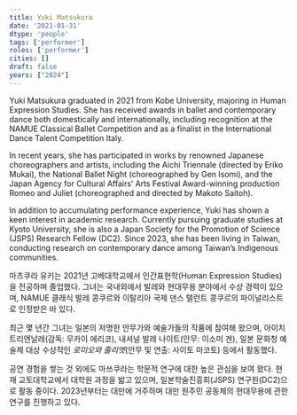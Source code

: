```yaml
---
title: Yuki Matsukura
date: '2021-01-31'
dtype: 'people'
tags: ['performer']
roles: ['performer']
cities: []
draft: false
years: ["2024"]
---
```


Yuki Matsukura graduated in 2021 from Kobe University, majoring in Human Expression Studies. She has received awards in ballet and contemporary dance both domestically and internationally, including recognition at the NAMUE Classical Ballet Competition and as a finalist in the International Dance Talent Competition Italy. 

In recent years, she has participated in works by renowned Japanese choreographers and artists, including the Aichi Triennale (directed by Eriko Mukai), the National Ballet Night (choreographed by Gen Isomi), and the Japan Agency for Cultural Affairs’ Arts Festival Award-winning production Romeo and Juliet (choreographed and directed by Makoto Saitoh). 

In addition to accumulating performance experience, Yuki has shown a keen interest in academic research. Currently pursuing graduate studies at Kyoto University, she is also a Japan Society for the Promotion of Science (JSPS) Research Fellow (DC2). Since 2023, she has been living in Taiwan, conducting research on contemporary dance among Taiwan’s Indigenous communities.

마츠쿠라 유키는 2021년 고베대학교에서 인간표현학(Human Expression Studies)을 전공하며 졸업했다. 그녀는 국내외에서 발레와 현대무용 분야에서 수상 경력이 있으며, NAMUE 클래식 발레 콩쿠르와 이탈리아 국제 댄스 탤런트 콩쿠르의 파이널리스트로 인정받은 바 있다.

최근 몇 년간 그녀는 일본의 저명한 안무가와 예술가들의 작품에 참여해 왔으며, 아이치 트리엔날레(감독: 무카이 에리코), 내셔널 발레 나이트(안무: 이소미 겐), 일본 문화청 예술제 대상 수상작인 *로미오와 줄리엣*(안무 및 연출: 사이토 마코토) 등에서 활동했다.

공연 경험을 쌓는 것 외에도 마쓰쿠라는 학문적 연구에 대한 높은 관심을 보여 왔다. 현재 교토대학교에서 대학원 과정을 밟고 있으며, 일본학술진흥회(JSPS) 연구원(DC2)으로 활동 중이다. 2023년부터는 대만에 거주하며 대만 원주민 공동체의 현대무용에 관한 연구를 진행하고 있다.